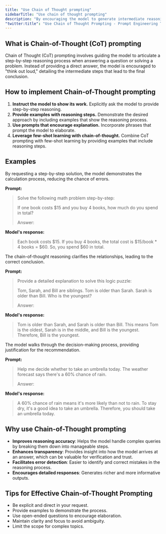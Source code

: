 ```yaml
---
title: "Use Chain of Thought prompting"
sidebarTitle: "Use chain of thought prompting"
description: "By encouraging the model to generate intermediate reasoning steps before arriving at a final answer, you can achieve more accurate and insightful responses."
"twitter:title": "Use Chain of Thought Prompting - Prompt Engineering Techniques"
---
```



## What is Chain-of-Thought (CoT) prompting

Chain of Thought (CoT) prompting involves guiding the model to articulate a step-by-step reasoning process when answering a question or solving a problem. Instead of providing a direct answer, the model is encouraged to "think out loud," detailing the intermediate steps that lead to the final conclusion.

## How to implement Chain-of-Thought prompting

1. **Instruct the model to show its work.** Explicitly ask the model to provide step-by-step reasoning.
2. **Provide examples with reasoning steps.** Demonstrate the desired approach by including examples that show the reasoning process.
3. **Use prompts that encourage explanation.** Incorporate phrases that prompt the model to elaborate.
4. **Leverage few-shot learning with chain-of-thought.** Combine CoT prompting with few-shot learning by providing examples that include reasoning steps.

## Examples

<AccordionGroup>
  <Accordion title="Example 1: Mathematical Problem Solving.">
  By requesting a step-by-step solution, the model demonstrates the calculation process, reducing the chance of errors.

**Prompt:**

> Solve the following math problem step-by-step:
>
> If one book costs \$15 and you buy 4 books, how much do you spend in total?
>
> Answer:

**Model's response:**

> Each book costs \$15. If you buy 4 books, the total cost is \$15/book \* 4 books = \$60. So, you spend \$60 in total.

</Accordion>

  <Accordion title="Example 2: Logical Reasoning.">
  The chain-of-thought reasoning clarifies the relationships, leading to the correct conclusion.

**Prompt:**

> Provide a detailed explanation to solve this logic puzzle:
>
> Tom, Sarah, and Bill are siblings. Tom is older than Sarah. Sarah is older than Bill. Who is the youngest?
>
> Answer:

**Model's response:**

> Tom is older than Sarah, and Sarah is older than Bill. This means Tom is the oldest, Sarah is in the middle, and Bill is the youngest. Therefore, Bill is the youngest.

  </Accordion>

  <Accordion title="Example 3: Decision Making.">
The model walks through the decision-making process, providing justification for the recommendation.

**Prompt:**

> Help me decide whether to take an umbrella today. The weather forecast says there's a 60% chance of rain.
>
> Answer:

**Model's response:**

> A 60% chance of rain means it's more likely than not to rain. To stay dry, it's a good idea to take an umbrella. Therefore, you should take an umbrella today.

  </Accordion>

</AccordionGroup>

## Why use Chain-of-Thought prompting

- **Improves reasoning accuracy**: Helps the model handle complex queries by breaking them down into manageable steps.
- **Enhances transparency**: Provides insight into how the model arrives at an answer, which can be valuable for verification and trust.
- **Facilitates error detection**: Easier to identify and correct mistakes in the reasoning process.
- **Encourages detailed responses**: Generates richer and more informative outputs.

## Tips for Effective Chain-of-Thought Prompting

- Be explicit and direct in your request.
- Provide examples to demonstrate the process.
- Use open-ended questions to encourage elaboration.
- Maintain clarity and focus to avoid ambiguity.
- Limit the scope for complex topics.

<QuestionsSection />
